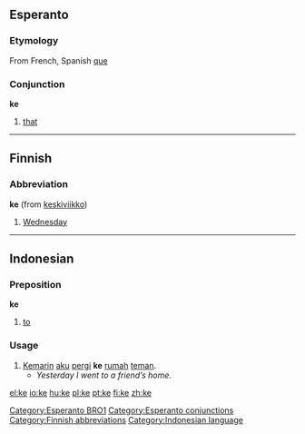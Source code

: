 ==Esperanto==
===Etymology===
From French, Spanish [[que]]
===Conjunction===
'''ke'''

#[[that]]
[[Category:Esperanto BRO1]]


----

==Finnish==

===Abbreviation===
'''ke''' (from [[keskiviikko]])

#[[Wednesday]]


----

==Indonesian==

===Preposition===
'''ke'''

#[[to]]

===Usage===
#[[kemarin|Kemarin]] [[aku]] [[pergi]] '''ke''' [[rumah]] [[teman]].
#*''Yesterday I went to a friend’s home.''

[[Category:Esperanto conjunctions]]
[[Category:Finnish abbreviations]]
[[Category:Indonesian language]]

[[el:ke]]
[[io:ke]]
[[hu:ke]]
[[pl:ke]]
[[pt:ke]]
[[fi:ke]]
[[zh:ke]]
